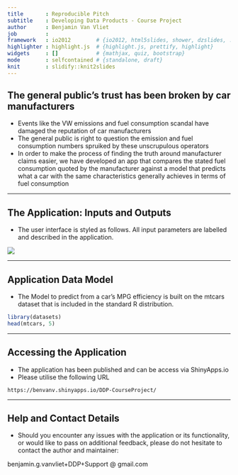 ```yaml
---
title       : Reproducible Pitch
subtitle    : Developing Data Products - Course Project
author      : Benjamin Van Vliet
job         : 
framework   : io2012        # {io2012, html5slides, shower, dzslides, ...}
highlighter : highlight.js  # {highlight.js, prettify, highlight}
widgets     : []            # {mathjax, quiz, bootstrap}
mode        : selfcontained # {standalone, draft}
knit        : slidify::knit2slides
---
```


<style>
.title-slide {
  background-color: #FFFFFF; /* #EDE0CF; ; #CA9F9D*/
  color: #FFFFFF; /* #EDE0CF; ; #CA9F9D*/
}

img {     
  max-height: 450px;     
  max-width: 964px; 
}
</style>

## The general public's trust has been broken by car manufacturers 

- Events like the VW emissions and fuel consumption scandal have damaged the reputation of car manufacturers
- The general public is right to question the emission and fuel consumption numbers spruiked by these unscrupulous operators
- In order to make the process of finding the truth around manufacturer claims easier, we have developed an app that compares the stated fuel consumption quoted by the manufacturer against a model that predicts what a car with the same characteristics generally achieves in terms of fuel consumption

---

## The Application: Inputs and Outputs

- The user interface is styled as follows. All input parameters are labelled and described in the application.

<img src = 'assets/img/screenshot.PNG'></img>

---

## Application Data Model

- The Model to predict from a car's MPG efficiency is built on the mtcars dataset that is included in the standard R distribution.

```r
library(datasets)
head(mtcars, 5)
```

---

## Accessing the Application

- The application has been published and can be access via ShinyApps.io
- Please utilise the following URL

```
https://benvanv.shinyapps.io/DDP-CourseProject/
```

---

## Help and Contact Details

- Should you encounter any issues with the application or its functionality, or would like to pass on additional feedback, please do not hesitate to contact the author and maintainer:


benjamin.g.vanvliet+DDP+Support @ gmail.com



